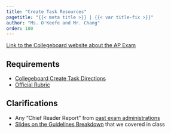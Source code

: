 ```yaml
---
title: "Create Task Resources"
pagetitle: "{{< meta title >}} | {{< var title-fix >}}"
author: "Ms. O'Keefe and Mr. Chang"
order: 100
---
```


[Link to the Collegeboard website about the AP Exam](https://apcentral.collegeboard.org/courses/ap-computer-science-principles/exam)

## Requirements

- [Collegeboard Create Task Directions](https://drive.google.com/file/d/1GLuJu800yzDJiIChqauqX8Cl8E0zx9aH/view)
- [Official Rubric](https://apcentral.collegeboard.org/media/pdf/ap22-sg-computer-science-principles.pdf)

## Clarifications

- Any "Chief Reader Report" from [past exam administrations](https://apcentral.collegeboard.org/courses/ap-computer-science-principles/exam/past-exam-questions)
- [Slides on the Guidelines Breakdown](https://docs.google.com/presentation/d/1xb7R5LLkVkwQ_Dy3s3sQUIzDznFt5zeh1xJIkcBRmEU/edit#slide=id.p) that we covered in class
